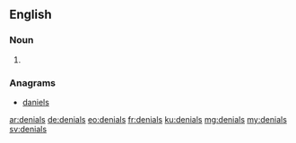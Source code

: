 ==English==

===Noun===
{{head|en}}

# {{plural of|denial}}

===Anagrams===
* [[daniels#English|daniels]]

[[ar:denials]]
[[de:denials]]
[[eo:denials]]
[[fr:denials]]
[[ku:denials]]
[[mg:denials]]
[[my:denials]]
[[sv:denials]]